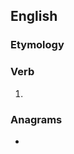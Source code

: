 ==English==

===Etymology===
{{suffix|en|name|eth}}

===Verb===
{{head|en|verb form}}

# {{en-archaic third-person singular of|name}}

===Anagrams===
* {{anagrams|en|Hemant|anthem|hetman|mentha|the man}}